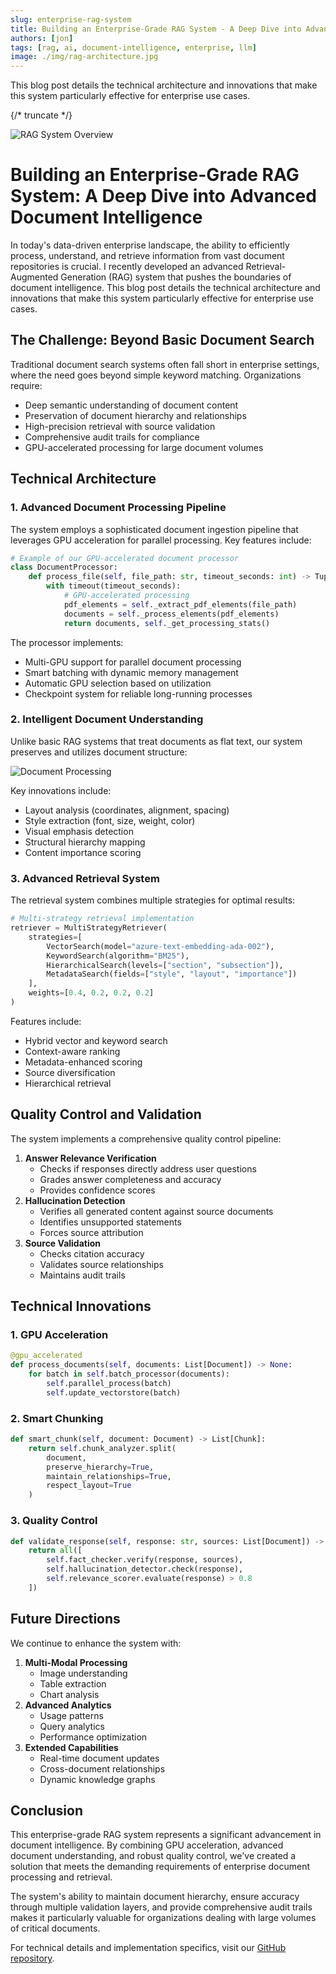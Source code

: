 ```yaml
---
slug: enterprise-rag-system
title: Building an Enterprise-Grade RAG System - A Deep Dive into Advanced Document Intelligence
authors: [jon]
tags: [rag, ai, document-intelligence, enterprise, llm]
image: ./img/rag-architecture.jpg
---
```


This blog post details the technical architecture and innovations that make this system particularly effective for enterprise use cases.

{/* truncate */}

![RAG System Overview](/img/blog/enterprise-rag/rag-header.webp)

# Building an Enterprise-Grade RAG System: A Deep Dive into Advanced Document Intelligence

In today's data-driven enterprise landscape, the ability to efficiently process, understand, and retrieve information from vast document repositories is crucial. I recently developed an advanced Retrieval-Augmented Generation (RAG) system that pushes the boundaries of document intelligence. This blog post details the technical architecture and innovations that make this system particularly effective for enterprise use cases.

## The Challenge: Beyond Basic Document Search

Traditional document search systems often fall short in enterprise settings, where the need goes beyond simple keyword matching. Organizations require:

- Deep semantic understanding of document content
- Preservation of document hierarchy and relationships
- High-precision retrieval with source validation
- Comprehensive audit trails for compliance
- GPU-accelerated processing for large document volumes

## Technical Architecture

### 1. Advanced Document Processing Pipeline

The system employs a sophisticated document ingestion pipeline that leverages GPU acceleration for parallel processing. Key features include:

```python
# Example of our GPU-accelerated document processor
class DocumentProcessor:
    def process_file(self, file_path: str, timeout_seconds: int) -> Tuple[List[Document], Dict]:
        with timeout(timeout_seconds):
            # GPU-accelerated processing
            pdf_elements = self._extract_pdf_elements(file_path)
            documents = self._process_elements(pdf_elements)
            return documents, self._get_processing_stats()
```

The processor implements:

- Multi-GPU support for parallel document processing
- Smart batching with dynamic memory management
- Automatic GPU selection based on utilization
- Checkpoint system for reliable long-running processes

### 2. Intelligent Document Understanding

Unlike basic RAG systems that treat documents as flat text, our system preserves and utilizes document structure:

![Document Processing](/img/blog/enterprise-rag/document-processing.png)

Key innovations include:

- Layout analysis (coordinates, alignment, spacing)
- Style extraction (font, size, weight, color)
- Visual emphasis detection
- Structural hierarchy mapping
- Content importance scoring

### 3. Advanced Retrieval System

The retrieval system combines multiple strategies for optimal results:

```python
# Multi-strategy retrieval implementation
retriever = MultiStrategyRetriever(
    strategies=[
        VectorSearch(model="azure-text-embedding-ada-002"),
        KeywordSearch(algorithm="BM25"),
        HierarchicalSearch(levels=["section", "subsection"]),
        MetadataSearch(fields=["style", "layout", "importance"])
    ],
    weights=[0.4, 0.2, 0.2, 0.2]
)
```

Features include:

- Hybrid vector and keyword search
- Context-aware ranking
- Metadata-enhanced scoring
- Source diversification
- Hierarchical retrieval

## Quality Control and Validation

The system implements a comprehensive quality control pipeline:

1. **Answer Relevance Verification**
   - Checks if responses directly address user questions
   - Grades answer completeness and accuracy
   - Provides confidence scores
2. **Hallucination Detection**
   - Verifies all generated content against source documents
   - Identifies unsupported statements
   - Forces source attribution
3. **Source Validation**
   - Checks citation accuracy
   - Validates source relationships
   - Maintains audit trails

## Technical Innovations

### 1. GPU Acceleration

```python
@gpu_accelerated
def process_documents(self, documents: List[Document]) -> None:
    for batch in self.batch_processor(documents):
        self.parallel_process(batch)
        self.update_vectorstore(batch)
```

### 2. Smart Chunking

```python
def smart_chunk(self, document: Document) -> List[Chunk]:
    return self.chunk_analyzer.split(
        document,
        preserve_hierarchy=True,
        maintain_relationships=True,
        respect_layout=True
    )
```

### 3. Quality Control

```python
def validate_response(self, response: str, sources: List[Document]) -> bool:
    return all([
        self.fact_checker.verify(response, sources),
        self.hallucination_detector.check(response),
        self.relevance_scorer.evaluate(response) > 0.8
    ])
```

## Future Directions

We continue to enhance the system with:

1. **Multi-Modal Processing**
   - Image understanding
   - Table extraction
   - Chart analysis
2. **Advanced Analytics**
   - Usage patterns
   - Query analytics
   - Performance optimization
3. **Extended Capabilities**
   - Real-time document updates
   - Cross-document relationships
   - Dynamic knowledge graphs

## Conclusion

This enterprise-grade RAG system represents a significant advancement in document intelligence. By combining GPU acceleration, advanced document understanding, and robust quality control, we've created a solution that meets the demanding requirements of enterprise document processing and retrieval.

The system's ability to maintain document hierarchy, ensure accuracy through multiple validation layers, and provide comprehensive audit trails makes it particularly valuable for organizations dealing with large volumes of critical documents.

For technical details and implementation specifics, visit our [GitHub repository](https://github.com/RooseveltAdvisors/enterprise-rag). 